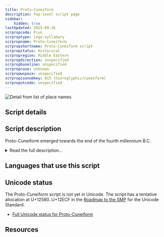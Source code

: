```yaml
---
title: Proto-Cuneiform
description: Top-level script page
sidebar:
    hidden: true
lastUpdated: 2025-09-16
scrpropcode: Pcun
scrproptype: logo-syllabary
scrpropname: Proto-Cuneiform
scrpropshortname: Proto-Cuneiform script
scrpropstatus: Historical
scrpropregion: Middle Eastern
scrpropdirection: unspecified
scrpropbaseline: unspecified
scrpropcase: unknown
scrpropwspace: unspecified
scrpropisonumkey: 015 (hieroglyphic/cuneiform)
scrpropotcode: unspecified
---
```



![](../images/pcun-sample.jpg "Detail from list of place names")

## Script details

<ScriptDetails />

## Script description

Proto-Cuneiform emerged towards the end of the fourth millennium B.C.

<details>
<summary>Read the full description...</summary>in ancient Babylonia, a region of Mesopotamia that corresponds with the southern part of modern-day Iraq. This was a pictographic script. The signs were usually made on the soft surface of clay tablets with a stylus made from a reed. The clay tablets were then dried and hardened. Many such tablets have been found in archeological excavations in Uruk (Al Warka in present-day Iraq).
</details>

## Languages that use this script

<WsList script='Pcun' wsMax='5' />

## Unicode status

The Proto-Cuneiform script is not yet in Unicode. The script has a tentative allocation at U+12580..U+12ECF in the [Roadmap to the SMP](http://www.unicode.org/roadmaps/smp/) for the Unicode Standard.

- [Full Unicode status for Proto-Cuneiform](/scrlang/unicode/pcun-unicode)



## Resources

<ScriptResources detailSummary='seemore' />

